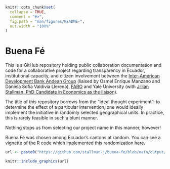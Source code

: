 

```r
knitr::opts_chunk$set(
  collapse = TRUE,
  comment = "#>",
  fig.path = "man/figures/README-",
  out.width = "100%"
)
```

# Buena Fé

This is a GitHub repository holding public collaboration documentation and code for a collaborative project regarding transparency in Ecuador, institutional capacity, and citizen involvement between the [Inter-American Development Bank Andean Group](https://www.iadb.org/en/who-we-are/how-we-are-organized/departments-offices-and-sectors/country-department-andean-group) (liaised by Osmel Enrique Manzano and Daniela Sofia Valdivia Llerena), [FARO](https://grupofaro.org/areas-de-trabajo/extrayendo-transparencia/) and Yale University (with [Jillian Stallman, PhD Candidate in Economics as the liaison](https://stallman-j.github.io/)). 

The title of this repository borrows from the "ideal thought experiment": to determine the effect of a particular intervention, one would ideally implement the initiative in randomly selected geographical units. In practice, this is rarely feasible in such a blunt manner.

Nothing stops us from selecting our project name in this manner, however! 

Buena Fé was chosen among Ecuador's cantons at random. You can see a vignette of the R code which implemented this randomization [here](https://stallman-j.github.io/ekonomR/vignettes/basic-mapping/).

```r
url <- paste0("https://github.com/stallman-j/buena-fe/blob/main/output/03_maps/",paste0("Ecuador_with_1_at-gadm-level_2_randomly-chosen.png?raw=true"))

knitr::include_graphics(url)

```
